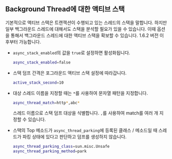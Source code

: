 ## Background Thread에 대한 액티브 스택 

<!-- @since v1.6.2 -->
기본적으로 액티브 스택은 트랜잭션이 수행되고 있는 스레드의 스택을 말합니다. 하지만 일부 백그라운드 스레드에 대해서도 스택을 분석할 필요가 있을 수 있습니다. 이때 옵션을 통해서 백그라운드 스레드에 대한 액티브 스택을 확보할 수 있습니다. 1.6.2 버전 이후부터 가능합니다.

* `async_stack_enabled`의 값을 `true`로 설정하면 활성화됩니다.

    ```bash
    async_stack_enabled=false
    ```

* 스택 덤프 간격은 포그라운드 액티브 스택 설정에 따라갑니다.

    ```bash
    active_stack_second=10
    ```

* 대상 스레드 이름을 지정할 때는 `*`를 사용하여 문자열 패턴을 지정합니다. 

    ```bash
    async_thread_match=http*,abc*
    ```
    
    스레드 이름으로 스택 덤프 대상을 식별합니다. `,`를 사용하여 match를 여러 개 지정할 수 있습니다.

* 스택의 Top 메소드가 `async_thread_parking`에 등록된 클래스 / 메소드일 때 스레드가 파킹 상태에 있다고 판단하고 덤프를 생성하지 않습니다.

    ```bash
    async_thread_parking_class=sun.misc.Unsafe
    async_thread_parking_method=park
    ```